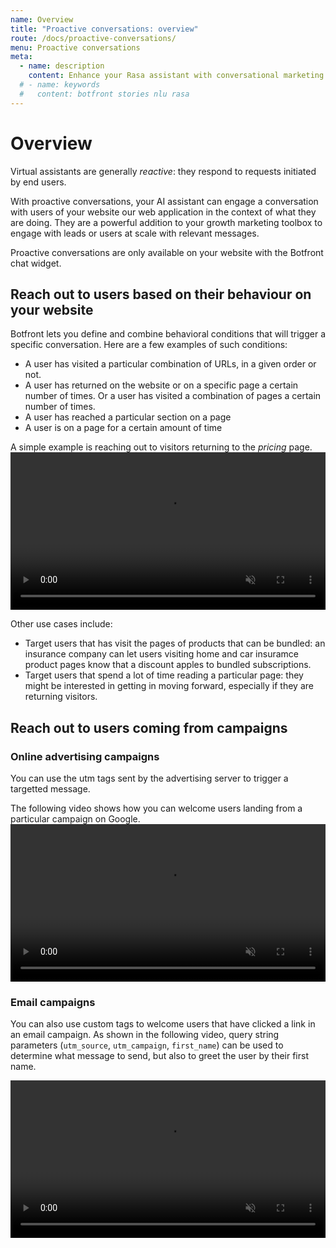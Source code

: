 ```yaml
---
name: Overview
title: "Proactive conversations: overview"
route: /docs/proactive-conversations/
menu: Proactive conversations
meta:
  - name: description
    content: Enhance your Rasa assistant with conversational marketing features. Start conversations proactively when users land on your site from a campaign or perform an action on your site.
  # - name: keywords
  #   content: botfront stories nlu rasa
---
```



# Overview

Virtual assistants are generally _reactive_: they respond to requests initiated by end users.

With proactive conversations, your AI assistant can engage a conversation with users of your website our web application in the context of what they are doing.
They are a powerful addition to your growth marketing toolbox to engage with leads or users at scale with relevant messages.

<Important type="info">
Proactive conversations are only available on your website with the Botfront chat widget.
</Important>

## Reach out to users based on their behaviour on your website

Botfront lets you define and combine behavioral conditions that will trigger a specific conversation.
Here are a few examples of such conditions:

- A user has visited a particular combination of URLs, in a given order or not.
- A user has returned on the website or on a specific page a certain number of times. Or a user has visited a combination of pages a certain number of times.
- A user has reached a particular section on a page
- A user is on a page for a certain amount of time

A simple example is reaching out to visitors returning to the _pricing_ page.
<video autoplay muted loop width="100%" controls>
  <source src="../../videos/trigger_intro_returning.m4v" type="video/mp4"/>
  Your browser does not support the video tag.
</video>

Other use cases include:

- Target users that has visit the pages of products that can be bundled: an insurance company can let users visiting home and car insuramce product pages know that a discount apples to bundled subscriptions.
- Target users that spend a lot of time reading a particular page: they might be interested in getting in moving forward, especially if they are returning visitors.


## Reach out to users coming from campaigns

### Online advertising campaigns

You can use the utm tags sent by the advertising server to trigger a targetted message.

The following video shows how you can welcome users landing from a particular campaign on Google.
<video autoplay muted loop width="100%" controls>
  <source src="../../videos/trigger_intro_google_ads.m4v" type="video/mp4"/>
  Your browser does not support the video tag.
</video>

### Email campaigns

You can also use custom tags to welcome users that have clicked a link in an email campaign.
As shown in the following video, query string parameters (`utm_source`, `utm_campaign`, `first_name`) can be used to determine what message to send, but also to greet the user by their first name.

<video autoplay muted loop width="100%" controls>
  <source src="../../videos/trigger_intro_email_campaign.m4v" type="video/mp4"/>
  Your browser does not support the video tag.
</video>

